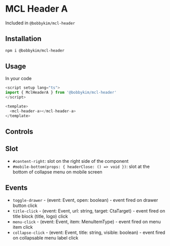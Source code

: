 
<Meta of={Stories} />

# MCL Header A

Included in `@bobbykim/mcl-header`

## Installation

```sh
npm i @bobbykim/mcl-header
```

## Usage

In your code

```js
<script setup lang="ts">
import { MclHeaderA } from '@bobbykim/mcl-header'
</script>

<template>
  <mcl-header-a></mcl-header-a>
</template>
```

<Canvas of={Stories.MclHeaderAExample} />

## Controls

<Controls of={Stories.MclHeaderAExample} />

## Slot

- `#content-right`: slot on the right side of the component
- `#mobile-bottom(props: { headerClose: () => void })`: slot at the bottom of collapse menu on mobile screen

## Events

- `toggle-drawer` - (event: Event, open: boolean) - event fired on drawer button click
- `title-click` - (event: Event, url: string, target: CtaTarget) - event fired on title block (title, logo) click
- `menu-click` - (event: Event, item: MenuItemType) - event fired on menu item click
- `collapse-click` - (event: Event, title: string, visible: boolean) - event fired on collapsable menu label click
